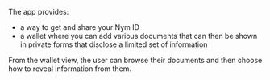 The app provides:

- a way to get and share your Nym ID
- a wallet where you can add various documents that can then be shown in private forms that disclose a limited set of information

From the wallet view, the user can browse their documents and then choose how to reveal information from them.
